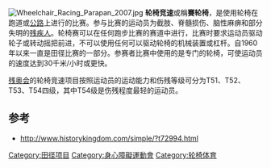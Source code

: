 [[Image:Wheelchair_Racing_Parapan_2007.jpg|thumb]]
'''轮椅竞速'''或稱'''賽轮椅'''，是使用轮椅在跑道或[[公路|公路]]上进行的比赛。参与比赛的运动员为截肢、脊髓损伤、脑性麻痹和部分失明的[[残疾人|残疾人]]。轮椅赛可以在任何跑步比赛的赛道中进行，比赛时要求运动员驱动轮子或转动摇把前进，不可以使用任何可以驱动轮椅的机械装置或杠杆。自1960年以来一直是田径比赛的一部分。参赛者比赛中使用的是专门的轮椅，可使运动员的速度达到30千米/小时或更快。

[[残奥会|残奥会]]的轮椅竞速项目按照运动员的运动能力和伤残等级可分为T51、T52、T53、T54四级，其中T54级是伤残程度最轻的运动员。

==参考==
*http://www.historykingdom.com/simple/?t72994.html{{dead link|date=2018年4月 |bot=InternetArchiveBot |fix-attempted=yes }} {{zh-hans}}

{{田径项目}}
[[Category:田径项目|Category:田径项目]]
[[Category:身心障礙運動會|Category:身心障礙運動會]]
[[Category:轮椅体育|Category:轮椅体育]]